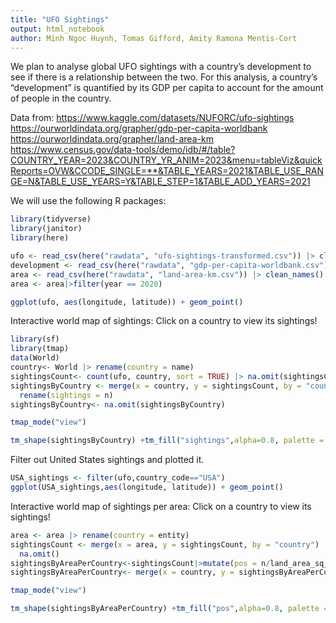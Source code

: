 ```yaml
---
title: "UFO Sightings"
output: html_notebook
author: Minh Ngoc Huynh, Tomas Gifford, Amity Ramona Mentis-Cort
---
```


We plan to analyse global UFO sightings with a country's development to see if there is a relationship between the two. For this analysis, a country's "development" is quantified by its GDP per capita to account for the amount of people in the country.

Data from: <https://www.kaggle.com/datasets/NUFORC/ufo-sightings> <https://ourworldindata.org/grapher/gdp-per-capita-worldbank> <https://ourworldindata.org/grapher/land-area-km>
<https://www.census.gov/data-tools/demo/idb/#/table?COUNTRY_YEAR=2023&COUNTRY_YR_ANIM=2023&menu=tableViz&quickReports=OVW&CCODE_SINGLE=**&TABLE_YEARS=2021&TABLE_USE_RANGE=N&TABLE_USE_YEARS=Y&TABLE_STEP=1&TABLE_ADD_YEARS=2021>

We will use the following R packages:

```r
library(tidyverse)
library(janitor)
library(here)

ufo <- read_csv(here("rawdata", "ufo-sightings-transformed.csv")) |> clean_names()
development <- read_csv(here("rawdata", "gdp-per-capita-worldbank.csv")) |> clean_names()
area <- read_csv(here("rawdata", "land-area-km.csv")) |> clean_names()
area <- area|>filter(year == 2020)

ggplot(ufo, aes(longitude, latitude)) + geom_point()

```

Interactive world map of sightings: Click on a country to view its sightings!

```r
library(sf)
library(tmap)
data(World)
country<- World |> rename(country = name)
sightingsCount<- count(ufo, country, sort = TRUE) |> na.omit(sightingsCount)
sightingsByCountry <- merge(x = country, y = sightingsCount, by = "country", all.y = TRUE) |>
  rename(sightings = n)
sightingsByCountry<- na.omit(sightingsByCountry)

tmap_mode("view")

tm_shape(sightingsByCountry) +tm_fill("sightings",alpha=0.8, palette = c("black", "cyan"), style = "hclust")
```

Filter out United States sightings and plotted it.

```r
USA_sightings <- filter(ufo,country_code=="USA")
ggplot(USA_sightings,aes(longitude, latitude)) + geom_point()
```

Interactive world map of sightings per area: Click on a country to view its sightings!

```r
area <- area |> rename(country = entity)
sightingsCount <- merge(x = area, y = sightingsCount, by = "country") |>
  na.omit()
sightingsByAreaPerCountry<-sightingsCount|>mutate(pos = n/land_area_sq_km)
sightingsByAreaPerCountry<- merge(x = country, y = sightingsByAreaPerCountry, by = "country", all.y = TRUE) |>   na.omit()

tmap_mode("view")

tm_shape(sightingsByAreaPerCountry) +tm_fill("pos",alpha=0.8, palette = c("black", "cyan"), style = "hclust")
```
